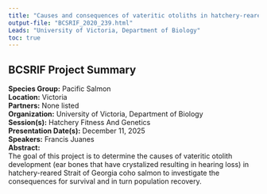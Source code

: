 ```yaml
---
title: "Causes and consequences of vateritic otoliths in hatchery-reared Coho salmon"
output-file: "BCSRIF_2020_239.html"
Leads: "University of Victoria, Department of Biology"
toc: true
---
```


## BCSRIF Project Summary

**Species Group:** Pacific Salmon  
**Location:** Victoria  
**Partners:** None listed  
**Organization:** University of Victoria, Department of Biology  
**Session(s):** Hatchery Fitness And Genetics  
**Presentation Date(s):** December 11, 2025  
**Speakers:** Francis Juanes  
**Abstract:**  
The goal of this project is to determine the causes of vateritic otolith development (ear bones that have crystalized resulting in hearing loss) in hatchery-reared Strait of Georgia coho salmon to investigate the consequences for survival and in turn population recovery.   

